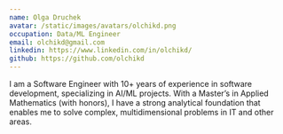 ```yaml
---
name: Olga Druchek
avatar: /static/images/avatars/olchikd.png
occupation: Data/ML Engineer
email: olchikd@gmail.com
linkedin: https://www.linkedin.com/in/olchikd/
github: https://github.com/olchikd
---
```


I am a Software Engineer with 10+ years of experience in software development, specializing in AI/ML projects. With a Master’s in Applied Mathematics (with honors), I have a strong analytical foundation that enables me to solve complex, multidimensional problems in IT and other areas.